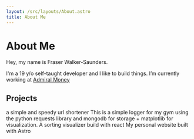 ```yaml
---
layout: /src/layouts/About.astro
title: About Me
---
```



# About Me

Hey, my name is Fraser Walker-Saunders.

I'm a 19 y/o self-taught developer and I like to build things.
I’m currently working at <a href="https://www.admiral.com">Admiral Money</a>

## Projects

<div class="grid gap-6 sm:grid-cols-2">
  <Project url="https://github.com/fraserws/blnk" title="blnk">
  a simple and speedy url shortener

  </Project>
  <Project url="https://github.com/fraserws/GymAttendanceLogger" title="Gym Attendance Logger">
This is a simple logger for my gym using the python requests library and mongodb for storage + matplotlib for visualization.
  </Project>
  <Project url="https://github.com/fraserws/Algosortv2" title="AlgoSort">
A sorting visualizer build with react

  </Project>
  <Project url="https://fraserws.dev" title="fraserws.dev">
My personal website built with Astro
  </Project>
</div>
